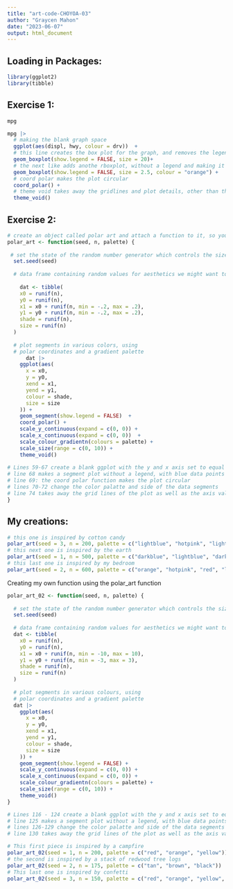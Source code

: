 ```yaml
---
title: "art-code-CHOYOA-03"
author: "Graycen Mahon"
date: "2023-06-07"
output: html_document
---
```


## Loading in Packages:

```r
library(ggplot2)
library(tibble)
```

## Exercise 1:

```r
mpg
```

```r
mpg |>
  # making the blank graph space
  ggplot(aes(displ, hwy, colour = drv))  + 
  # this line creates the box plot for the graph, and removes the legend from the plot. The size of the boxes are set to 2-
  geom_boxplot(show.legend = FALSE, size = 20)+ 
  # the next like adds anothe rboxplot, without a legend and making it outlines in orange (size 2.5).
  geom_boxplot(show.legend = FALSE, size = 2.5, colour = "orange") + 
  # coord polar makes the plot circular
  coord_polar() + 
  # theme void takes away the gridlines and plot details, other than the colors and shape I created. 
  theme_void()

```

## Exercise 2:

```r
# create an object called polar art and attach a function to it, so you can alter and change the specifics of the art piece created without having to type all this code over and over again. in the function, mention the characteristics you would like to be alterable. 
polar_art <- function(seed, n, palette) {
  
 # set the state of the random number generator which controls the size and number of values in the data frame used to make the art. 
  set.seed(seed)
  
  # data frame containing random values for aesthetics we might want to use in the art below. setting the x and y axis intervals using the runif function. the shade and size will correspond with the value of n chosen for each plot. 
  
    dat <- tibble(
    x0 = runif(n),
    y0 = runif(n),
    x1 = x0 + runif(n, min = -.2, max = .2),
    y1 = y0 + runif(n, min = -.2, max = .2),
    shade = runif(n), 
    size = runif(n)
  )
  
  # plot segments in various colors, using 
  # polar coordinates and a gradient palette
      dat |> 
    ggplot(aes(
      x = x0,
      y = y0,
      xend = x1,
      yend = y1,
      colour = shade,
      size = size
    )) +
    geom_segment(show.legend = FALSE)  +
    coord_polar() +
    scale_y_continuous(expand = c(0, 0)) +
    scale_x_continuous(expand = c(0, 0))  + 
    scale_colour_gradientn(colours = palette) + 
    scale_size(range = c(0, 10)) + 
    theme_void()
      
# Lines 59-67 create a blank ggplot with the y and x axis set to equal intervals ending at 1.2
# line 68 makes a segment plot without a legend, with blue data points scattered in a large rectangular clump in the center of the plot.
# line 69: the coord polar function makes the plot circular
# lines 70-72 change the color palatte and side of the data segments
# line 74 takes away the grid lines of the plot as well as the axis values and titles. 
}
```

## My creations:

```r
# this one is inspired by cotton candy
polar_art(seed = 3, n = 200, palette = c("lightblue", "hotpink", "lightgreen"))
# this next one is inspired by the earth
polar_art(seed = 1, n = 500, palette = c("darkblue", "lightblue", "darkgreen"))
# this last one is inspired by my bedroom
polar_art(seed = 2, n = 600, palette = c("orange", "hotpink", "red", "lightblue"))
```

Creating my own function using the polar_art function

```r
polar_art_02 <- function(seed, n, palette) {
  
  # set the state of the random number generator which controls the size and number of values in the data frame used to make the art. 
  set.seed(seed)
  
  # data frame containing random values for aesthetics we might want to use in the art below. setting the x and y axis intervals using the runif function. the shade and size will correspond with the value of n chosen for each plot. 
  dat <- tibble(
    x0 = runif(n),
    y0 = runif(n),
    x1 = x0 + runif(n, min = -10, max = 10),
    y1 = y0 + runif(n, min = -3, max = 3),
    shade = runif(n), 
    size = runif(n)
  )
  
  # plot segments in various colours, using 
  # polar coordinates and a gradient palette
  dat |> 
    ggplot(aes(
      x = x0,
      y = y0,
      xend = x1,
      yend = y1,
      colour = shade,
      size = size
    )) +
    geom_segment(show.legend = FALSE) +
    scale_y_continuous(expand = c(0, 0)) +
    scale_x_continuous(expand = c(0, 0)) + 
    scale_colour_gradientn(colours = palette) + 
    scale_size(range = c(0, 10)) + 
    theme_void()
}

# Lines 116 - 124 create a blank ggplot with the y and x axis set to equal intervals ending at 1.2
# line 125 makes a segment plot without a legend, with blue data points scattered in a large rectangular clump in the center of the plot.
# lines 126-129 change the color palatte and side of the data segments
# line 130 takes away the grid lines of the plot as well as the axis values and titles. 

```

```r
# This first piece is inspired by a campfire
polar_art_02(seed = 1, n = 200, palette = c("red", "orange", "yellow"))
# the second is inspired by a stack of redwood tree logs
polar_art_02(seed = 2, n = 175, palette = c("tan", "brown", "black"))
# This last one is inspired by confetti
polar_art_02(seed = 3, n = 150, palette = c("red", "orange", "yellow", "green", "blue", "purple", "hotpink"))
```

